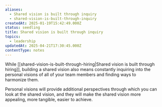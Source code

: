 ```yaml
---
aliases:
  - Shared vision is built through inquiry
  - shared-vision-is-built-through-inquiry
createdAt: 2025-01-19T15:42:49.000Z
status: seedling
title: Shared vision is built through inquiry
topics:
  - leadership
updatedAt: 2025-04-21T17:30:45.000Z
contentType: notes
---
```

While [[shared-vision-is-built-through-hiring|Shared vision is built through hiring]], building a shared vision also means constantly inquiring into the personal visions of all of your team members and finding ways to harmonize them.

Personal visions will provide additional perspectives through which you can look at the shared vision, and they will make the shared vision more appealing, more tangible, easier to achieve.
